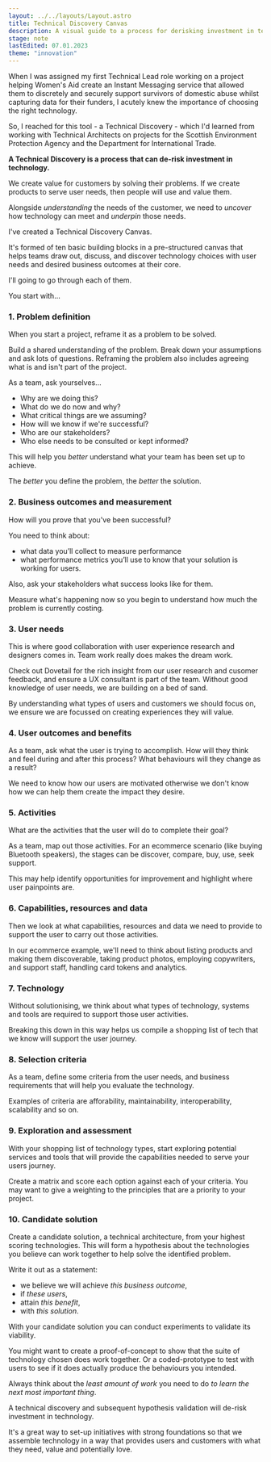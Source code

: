 ```yaml
---
layout: ../../layouts/Layout.astro
title: Technical Discovery Canvas
description: A visual guide to a process for derisking investment in technology.
stage: note
lastEdited: 07.01.2023
theme: "innovation"
---
```



When I was assigned my first Technical Lead role working on a project helping Women's Aid create an Instant Messaging service that allowed them to discretely and securely support survivors of domestic abuse whilst capturing data for their funders, I acutely knew the importance of choosing the right technology.

So, I reached for this tool - a Technical Discovery - which I'd learned from working with Technical Architects on projects for the Scottish Environment Protection Agency and the Department for International Trade.

**A Technical Discovery is a process that can de-risk investment in technology.**

We create value for customers by solving their problems. If we create products to serve user needs, then people will use and value them.

Alongside *understanding* the needs of the customer, we need to *uncover* how technology can meet and *underpin* those needs.

I've created a Technical Discovery Canvas.

It's formed of ten basic building blocks in a pre-structured canvas
that helps teams draw out, discuss, and discover technology choices
with user needs and desired business outcomes at their core.

<TechnicalDiscoveryCanvas />

I'll going to go through each of them.

You start with...

### 1. Problem definition

<ProblemDefinition />

When you start a project, reframe it as a problem to be solved. 

Build a shared understanding of the problem. Break down your assumptions and ask lots of questions. Reframing the problem also includes agreeing what is and isn't part of the project.

As a team, ask yourselves...
* Why are we doing this?
* What do we do now and why?
* What critical things are we assuming?
* How will we know if we're successful?
* Who are our stakeholders?
* Who else needs to be consulted or kept informed?

This will help you *better* understand what your team has been set up to achieve.

The *better* you define the problem, the *better* the solution.

### 2. Business outcomes and measurement

How will you prove that you've been successful?

You need to think about:
-   what data you’ll collect to measure performance
-   what performance metrics you’ll use to know that your solution is working for users.

Also, ask your stakeholders what success looks like for them.

Measure what's happening now so you begin to understand how much the problem is currently costing.

### 3. User needs

<User />

This is where good collaboration with user experience research and designers comes in. Team work really does makes the dream work. 

Check out Dovetail for the rich insight from our user research and cusomer feedback, and ensure a UX consultant is part of the team. Without good knowledge of user needs, we are building on a bed of sand.

By understanding what types of users and customers we should focus on, we ensure we are focussed on creating experiences they will value.

### 4. User outcomes and benefits

<Benefits />

As a team, ask what the user is trying to accomplish. How will they think and feel during and after this process? What behaviours will they change as a result?

We need to know how our users are motivated otherwise we don't know how we can help them create the impact they desire.

### 5. Activities

<Activities />

What are the activities that the user will do to complete their goal?

As a team, map out those activities. For an ecommerce scenario (like buying Bluetooth speakers), the stages can be discover, compare, buy, use, seek support.

This may help identify opportunities for improvement and highlight where user painpoints are. 

### 6. Capabilities, resources and data

<Resources />

Then we look at what capabilities, resources and data we need to provide to support the user to carry out those activities.

In our ecommerce example, we'll need to think about listing products and making them discoverable, taking product photos, employing copywriters, and support staff, handling card tokens and analytics.

### 7. Technology

<Cog />

Without solutionising, we think about what types of technology, systems and tools are required to support those user activities.

Breaking this down in this way helps us compile a shopping list of tech that we know will support the user journey.

### 8. Selection criteria

<ChecklistIcon />

As a team, define some criteria from the user needs, and business requirements that will help you evaluate the technology.

Examples of criteria are afforability, maintainability, interoperability, scalability and so on.

### 9. Exploration and assessment

<Exploration />

With your shopping list of technology types, start exploring potential services and tools that will provide the capabilities needed to serve your users journey.

Create a matrix and score each option against each of your criteria. You may want to give a weighting to the principles that are a priority to your project.

### 10. Candidate solution

<ExperimentIcon />

Create a candidate solution, a technical architecture, from your highest scoring technologies. This will form a hypothesis about the technologies you believe can work together to help solve the identified problem.

Write it out as a statement:
* we believe we will achieve *this business outcome*,
* if *these users*,
* attain *this benefit*,
* with *this solution*.

With your candidate solution you can conduct experiments to validate its viability.

You might want to create a proof-of-concept to show that the suite of technology chosen does work together.  Or a coded-prototype to test with users to see if it does actually produce the behaviours you intended.

Always think about the *least amount of work* you need to do *to learn the next most important thing*.

A technical discovery and subsequent hypothesis validation will de-risk investment in technology.

It's a great way to set-up initiatives with strong foundations so that we assemble technology in a way that provides users and customers with what they need, value and potentially love.
